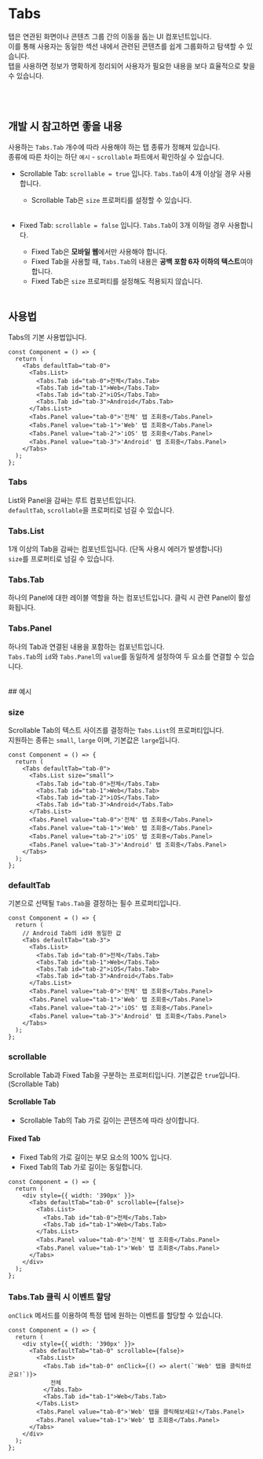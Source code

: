 
<Meta of={TabsStories} />

# Tabs

탭은 연관된 화면이나 콘텐츠 그룹 간의 이동을 돕는 UI 컴포넌트입니다.<br />
이를 통해 사용자는 동일한 섹션 내에서 관련된 콘텐츠를 쉽게 그룹화하고 탐색할 수 있습니다.<br />
탭을 사용하면 정보가 명확하게 정리되어 사용자가 필요한 내용을 보다 효율적으로 찾을 수 있습니다.

<Canvas of={TabsStories.Scrollable} />
<Controls />

<br />
<br />

## 개발 시 참고하면 좋을 내용

사용하는 `Tabs.Tab` 개수에 따라 사용해야 하는 탭 종류가 정해져 있습니다.<br />
종류에 따른 차이는 하단 `예시` - `scrollable` 파트에서 확인하실 수 있습니다.

- Scrollable Tab: `scrollable = true` 입니다. `Tabs.Tab`이 4개 이상일 경우 사용합니다.
  - Scrollable Tab은 `size` 프로퍼티를 설정할 수 있습니다.
    <br />
    <br />
- Fixed Tab: `scrollable = false` 입니다. `Tabs.Tab`이 3개 이하일 경우 사용합니다.

  - Fixed Tab은 **모바일 웹**에서만 사용해야 합니다.
  - Fixed Tab을 사용할 때, `Tabs.Tab`의 내용은 **공백 포함 6자 이하의 텍스트**여야 합니다.
  - Fixed Tab은 `size` 프로퍼티를 설정해도 적용되지 않습니다.
    <br />
    <br />

## 사용법

Tabs의 기본 사용법입니다.

```tsx
const Component = () => {
  return (
    <Tabs defaultTab="tab-0">
      <Tabs.List>
        <Tabs.Tab id="tab-0">전체</Tabs.Tab>
        <Tabs.Tab id="tab-1">Web</Tabs.Tab>
        <Tabs.Tab id="tab-2">iOS</Tabs.Tab>
        <Tabs.Tab id="tab-3">Android</Tabs.Tab>
      </Tabs.List>
      <Tabs.Panel value="tab-0">'전체' 탭 조회중</Tabs.Panel>
      <Tabs.Panel value="tab-1">'Web' 탭 조회중</Tabs.Panel>
      <Tabs.Panel value="tab-2">'iOS' 탭 조회중</Tabs.Panel>
      <Tabs.Panel value="tab-3">'Android' 탭 조회중</Tabs.Panel>
    </Tabs>
  );
};
```

<Canvas of={TabsStories.Scrollable} />

### Tabs

List와 Panel을 감싸는 루트 컴포넌트입니다.<br />`defaultTab`, `scrollable`을 프로퍼티로 넘길 수 있습니다.

### Tabs.List

1개 이상의 Tab을 감싸는 컴포넌트입니다. (단독 사용시 에러가 발생합니다)<br />
`size`를 프로퍼티로 넘길 수 있습니다.

### Tabs.Tab

하나의 Panel에 대한 레이블 역할을 하는 컴포넌트입니다. 클릭 시 관련 Panel이 활성화됩니다.

### Tabs.Panel

하나의 Tab과 연결된 내용을 포함하는 컴포넌트입니다.<br />
`Tabs.Tab`의 `id`와 `Tabs.Panel`의 `value`를 동일하게 설정하여 두 요소를 연결할 수 있습니다.

<br />
## 예시

### size

Scrollable Tab의 텍스트 사이즈를 결정하는 `Tabs.List`의 프로퍼티입니다.<br />
지원하는 종류는 `small`, `large` 이며, 기본값은 `large`입니다.

```tsx
const Component = () => {
  return (
    <Tabs defaultTab="tab-0">
      <Tabs.List size="small">
        <Tabs.Tab id="tab-0">전체</Tabs.Tab>
        <Tabs.Tab id="tab-1">Web</Tabs.Tab>
        <Tabs.Tab id="tab-2">iOS</Tabs.Tab>
        <Tabs.Tab id="tab-3">Android</Tabs.Tab>
      </Tabs.List>
      <Tabs.Panel value="tab-0">'전체' 탭 조회중</Tabs.Panel>
      <Tabs.Panel value="tab-1">'Web' 탭 조회중</Tabs.Panel>
      <Tabs.Panel value="tab-2">'iOS' 탭 조회중</Tabs.Panel>
      <Tabs.Panel value="tab-3">'Android' 탭 조회중</Tabs.Panel>
    </Tabs>
  );
};
```

<Canvas of={TabsStories.ScrollableSize} />

### defaultTab

기본으로 선택될 `Tabs.Tab`을 결정하는 필수 프로퍼티입니다.

```tsx
const Component = () => {
  return (
    // Android Tab의 id와 동일한 값
    <Tabs defaultTab="tab-3">
      <Tabs.List>
        <Tabs.Tab id="tab-0">전체</Tabs.Tab>
        <Tabs.Tab id="tab-1">Web</Tabs.Tab>
        <Tabs.Tab id="tab-2">iOS</Tabs.Tab>
        <Tabs.Tab id="tab-3">Android</Tabs.Tab>
      </Tabs.List>
      <Tabs.Panel value="tab-0">'전체' 탭 조회중</Tabs.Panel>
      <Tabs.Panel value="tab-1">'Web' 탭 조회중</Tabs.Panel>
      <Tabs.Panel value="tab-2">'iOS' 탭 조회중</Tabs.Panel>
      <Tabs.Panel value="tab-3">'Android' 탭 조회중</Tabs.Panel>
    </Tabs>
  );
};
```

<Canvas of={TabsStories.ChangeDefault} />

### scrollable

Scrollable Tab과 Fixed Tab을 구분하는 프로퍼티입니다. 기본값은 `true`입니다. (Scrollable Tab)

#### Scrollable Tab

- Scrollable Tab의 Tab 가로 길이는 콘텐츠에 따라 상이합니다.

<Canvas of={TabsStories.Scrollable} />

#### Fixed Tab

- Fixed Tab의 가로 길이는 부모 요소의 100% 입니다.
- Fixed Tab의 Tab 가로 길이는 동일합니다.

```tsx
const Component = () => {
  return (
    <div style={{ width: '390px' }}>
      <Tabs defaultTab="tab-0" scrollable={false}>
        <Tabs.List>
          <Tabs.Tab id="tab-0">전체</Tabs.Tab>
          <Tabs.Tab id="tab-1">Web</Tabs.Tab>
        </Tabs.List>
        <Tabs.Panel value="tab-0">'전체' 탭 조회중</Tabs.Panel>
        <Tabs.Panel value="tab-1">'Web' 탭 조회중</Tabs.Panel>
      </Tabs>
    </div>
  );
};
```

<Canvas of={TabsStories.FixedTab} />

### Tabs.Tab 클릭 시 이벤트 할당

`onClick` 메서드를 이용하여 특정 탭에 원하는 이벤트를 할당할 수 있습니다.

```tsx
const Component = () => {
  return (
    <div style={{ width: '390px' }}>
      <Tabs defaultTab="tab-0" scrollable={false}>
        <Tabs.List>
          <Tabs.Tab id="tab-0" onClick={() => alert(`'Web' 탭을 클릭하셨군요!`)}>
            전체
          </Tabs.Tab>
          <Tabs.Tab id="tab-1">Web</Tabs.Tab>
        </Tabs.List>
        <Tabs.Panel value="tab-0">'Web' 탭을 클릭해보세요!</Tabs.Panel>
        <Tabs.Panel value="tab-1">'Web' 탭 조회중</Tabs.Panel>
      </Tabs>
    </div>
  );
};
```

<Canvas of={TabsStories.Click} />
